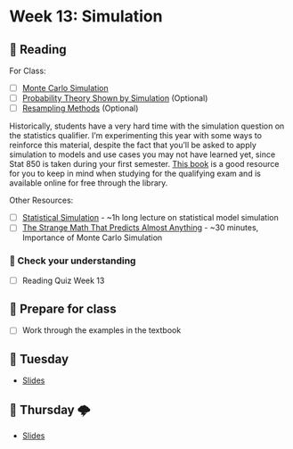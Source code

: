 # Week 13: Simulation

## 📖 Reading

For Class:  

- [ ] [Monte Carlo Simulation](https://unl.alma.exlibrisgroup.com/leganto/public/01UON_LINC/citation/17174409750006387?auth=SAML) 
- [ ] [Probability Theory Shown by Simulation](https://unl.alma.exlibrisgroup.com/leganto/public/01UON_LINC/citation/17174410770006387?auth=SAML) (Optional) 
- [ ] [Resampling Methods](https://unl.alma.exlibrisgroup.com/leganto/public/01UON_LINC/citation/17174411360006387?auth=SAML) (Optional)  

Historically, students have a very hard time with the simulation question on the statistics qualifier. I’m experimenting this year with some ways to reinforce this material, despite the fact that you’ll be asked to apply simulation to models and use cases you may not have learned yet, since Stat 850 is taken during your first semester. [This book](https://learning.oreilly.com/library/view/simulation-for-data/9781785881169/?sso_link=yes&sso_link_from=unl-edu) is a good resource for you to keep in mind when studying for the qualifying exam and is available online for free through the library.   

Other Resources:  

- [ ] [Statistical Simulation](https://www.youtube.com/watch?v= sTXVNbe8fto) - ~1h long lecture on statistical model simulation 
- [ ] [The Strange Math That Predicts Almost Anything](https://www.youtube.com/watch?v=KZeIEiBrT_w) - ~30 minutes, Importance of Monte Carlo Simulation

### 🎯 Check your understanding

- [ ] Reading Quiz Week 13

## 🥣 Prepare for class

- [ ] Work through the examples in the textbook

## 🌮 Tuesday

- [Slides](../slides/12-simulation-2.qmd)

## 🔨️ Thursday 🌩

- [Slides](../slides/12-simulation-2.qmd)

